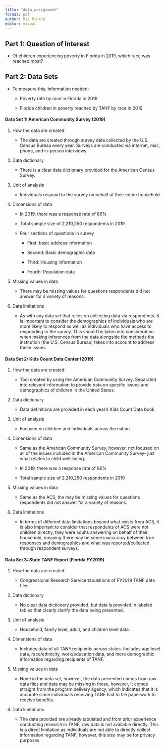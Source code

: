 ```yaml
---
title: "data_assignment"
format: pdf
author: Mia Minkin
editor: visual
---
```


## **Part 1: Question of Interest**

-   Of children experiencing poverty in Florida in 2019, which race was reached most?

## **Part 2: Data Sets**

-   To measure this, information needed:

    -   Poverty rate by race in Florida in 2019

    -   Florida children in poverty reached by TANF by race in 2019

#### Data Set 1: American Community Survey (2019)

1.  How the data are created

    -   The data are created through survey data collected by the U.S. Census Bureau every year. Surveys are conducted via internet, mail, phone, and in-person interviews.

2.  Data dictionary

    -   There is a clear data dictionary provided for the American Census Survey.

3.  Unit of analysis

    -   Individuals respond to the survey on behalf of their entire household.

4.  Dimensions of data

    -   In 2019, there was a response rate of 86%

    -   Total sample size of 2,210,250 respondents in 2019

    -   Four sections of questions in survey

        -   First: basic address information

        -   Second: Basic demographic data

        -   Third: Housing information

        -   Fourth: Population data

5.  Missing values in data

    -   There may be missing values for questions respondents did not answer for a variety of reasons.

6.  Data limitations

    -   As with any data set that relies on collecting data via respondents, it is important to consider the demographics of individuals who are more likely to respond as well as individuals who have access to responding to the survey. This should be taken into consideration when making inferences from the data alongside the methods the institution (the U.S. Census Bureau) takes into account to address these issues.

#### Data Set 2: Kids Count Data Center (2019)

1.  How the data are created

    -   Tool created by using the American Community Survey. Separated into relevant information to provide data on specific issues and demographics of children in the United States.

2.  Data dictionary

    -   Data definitions are provided in each year's Kids Count Data book.

3.  Unit of analysis

    -   Focused on children and individuals across the nation.

4.  Dimensions of data

    -   Same as the American Community Survey, however, not focused on all of the issues included in the American Community Survey- just what relates to child well-being.

    ```{=html}
    <!-- -->
    ```
    -   In 2019, there was a response rate of 86%

    -   Total sample size of 2,210,250 respondents in 2019

5.  Missing values in data

    -   Same as the ACS, the may be missing values for questions respondents did not answer for a variety of reasons.

6.  Data limitations

    -   In terms of different data limitations beyond what exists from ACS, it is also important to consider that respondents of ACS were not children directly, they were adults answering on behalf of their household, meaning there may be some inaccuracy between true responses and demographics and what was reported/collected through respondent surveys.

#### Data Set 3: State TANF Report (Florida FY2019)

1.  How the data are created

    -   Congressional Research Service tabulations of FY2019 TANF data files.

2.  Data dictionary

    -   No clear data dictionary provided, but data is provided in labeled tables that clearly clarify the data being presented.

3.  Unit of analysis

    -   Household, family level, adult, and children level data.

4.  Dimensions of data

    -   Includes data of all TANF recipients across states. Includes age level data, race/ethnicity, work/education data, and more demographic information regarding recipients of TANF.

5.  Missing values in data

    -   None in the data set, however, the data presented comes from raw data files and data may be missing in those, however, it comes straight from the program delivery agency, which indicates that it is accurate since individuals receiving TANF had to file paperwork to receive benefits.

6.  Data limitations

    -   The data provided are already tabulated and from prior experience conducting research in TANF, raw data is not available directly. This is a direct limitation as individuals are not able to directly collect information regarding TANF, however, this also may be for privacy purposes.
